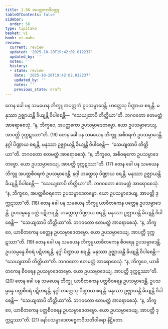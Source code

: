 ```yaml
---
title: 1.56 အပတ္တကာဒိဝတ္ထု
tableOfContents: false
sidebar:
  order: 56
type: tipitaka
basket: vi
book: vi-maha
review:
  current: review
  updated: '2025-10-20T19:42:02.012237'
  updated_by: ''
  notes: ''
  history:
  - state: review
    date: '2025-10-20T19:42:02.012237'
    updated_by: ''
    notes: ''
    previous_state: draft
---
```



<DynamicBreadcrumb />


<ReviewStatus review={frontmatter.review} showDetails={true} />

<HypothesisAnnotation frontmatter={frontmatter} />

<Division number="118" book="vi-maha" e="ch" v="3" p="125">

<Paragraph number="495" book="vi-maha">
တေန ခေါ ပန သမယေန ဘိက္ခူ အပတ္တကံ ဥပသမ္ပာဒေန္တိ. ဟတ္ထေသု ပိဏ္ဍာယ စရန္တိ. မနုဿာ ဥဇ္ဈာယန္တိ ခိယျန္တိ ဝိပါစေန္တိ—  “သေယျထာပိ တိတ္ထိယာ”တိ. ဘဂဝတော ဧတမတ္ထံ အာရောစေသုံ. “န, ဘိက္ခဝေ, အပတ္တကော ဥပသမ္ပာဒေတဗ္ဗော. ယော ဥပသမ္ပာဒေယျ, အာပတ္တိ ဒုက္ကဋဿာ”တိ. (16)
</Paragraph>

<Paragraph number="496" book="vi-maha">
တေန ခေါ ပန သမယေန ဘိက္ခူ အစီဝရကံ ဥပသမ္ပာဒေန္တိ. နဂ္ဂါ ပိဏ္ဍာယ စရန္တိ. မနုဿာ ဥဇ္ဈာယန္တိ ခိယျန္တိ ဝိပါစေန္တိ—  “သေယျထာပိ တိတ္ထိယာ”တိ. ဘဂဝတော ဧတမတ္ထံ အာရောစေသုံ. “န, ဘိက္ခဝေ, အစီဝရကော ဥပသမ္ပာဒေတဗ္ဗော. ယော ဥပသမ္ပာဒေယျ, အာပတ္တိ ဒုက္ကဋဿာ”တိ. (17)
</Paragraph>

<Paragraph number="497" book="vi-maha">
တေန ခေါ ပန သမယေန ဘိက္ခူ အပတ္တစီဝရကံ ဥပသမ္ပာဒေန္တိ. နဂ္ဂါ ဟတ္ထေသု ပိဏ္ဍာယ စရန္တိ. မနုဿာ ဥဇ္ဈာယန္တိ ခိယျန္တိ ဝိပါစေန္တိ—  “သေယျထာပိ တိတ္ထိယာ”တိ. ဘဂဝတော ဧတမတ္ထံ အာရောစေသုံ. “န, ဘိက္ခဝေ, အပတ္တစီဝရကော ဥပသမ္ပာဒေတဗ္ဗော. ယော ဥပသမ္ပာဒေယျ, အာပတ္တိ ဒုက္ကဋဿာ”တိ. (18)
</Paragraph>

<Paragraph number="498" book="vi-maha">
တေန ခေါ ပန သမယေန ဘိက္ခူ ယာစိတကေန ပတ္တေန ဥပသမ္ပာဒေန္တိ. ဥပသမ္ပန္နေ ပတ္တံ ပဋိဟရန္တိ. ဟတ္ထေသု ပိဏ္ဍာယ စရန္တိ. မနုဿာ ဥဇ္ဈာယန္တိ ခိယျန္တိ ဝိပါစေန္တိ—  “သေယျထာပိ တိတ္ထိယာ”တိ. ဘဂဝတော ဧတမတ္ထံ အာရောစေသုံ. “န, ဘိက္ခဝေ, ယာစိတကေန ပတ္တေန ဥပသမ္ပာဒေတဗ္ဗော. ယော ဥပသမ္ပာဒေယျ, အာပတ္တိ ဒုက္ကဋဿာ”တိ. (19)
</Paragraph>

<Paragraph number="499" book="vi-maha">
တေန ခေါ ပန သမယေန ဘိက္ခူ ယာစိတကေန စီဝရေန ဥပသမ္ပာဒေန္တိ. ဥပသမ္ပန္နေ စီဝရံ ပဋိဟရန္တိ. နဂ္ဂါ ပိဏ္ဍာယ စရန္တိ. မနုဿာ ဥဇ္ဈာယန္တိ ခိယျန္တိ ဝိပါစေန္တိ—  “သေယျထာပိ တိတ္ထိယာ”တိ. ဘဂဝတော ဧတမတ္ထံ အာရောစေသုံ. “န, ဘိက္ခဝေ, ယာစိတကေန စီဝရေန ဥပသမ္ပာဒေတဗ္ဗော. ယော ဥပသမ္ပာဒေယျ, အာပတ္တိ ဒုက္ကဋဿာ”တိ. (20)
</Paragraph>

<Paragraph number="500" book="vi-maha">
တေန ခေါ ပန သမယေန ဘိက္ခူ ယာစိတကေန ပတ္တစီဝရေန ဥပသမ္ပာဒေန္တိ. ဥပသမ္ပန္နေ ပတ္တစီဝရံ ပဋိဟရန္တိ. နဂ္ဂါ ဟတ္ထေသု ပိဏ္ဍာယ စရန္တိ. မနုဿာ ဥဇ္ဈာယန္တိ ခိယျန္တိ ဝိပါစေန္တိ—  “သေယျထာပိ တိတ္ထိယာ”တိ. ဘဂဝတော ဧတမတ္ထံ အာရောစေသုံ. “န, ဘိက္ခဝေ, ယာစိတကေန ပတ္တစီဝရေန ဥပသမ္ပာဒေတဗ္ဗော. ယော ဥပသမ္ပာဒေယျ, အာပတ္တိ ဒုက္ကဋဿာ”တိ. (21)

</Paragraph>
</Division>

<Paragraph number="501" type="center" book="vi-maha">
နော်ပသမ္ပာဒေတဗ္ဗေကဝီသတိဝါရော နိဋ္ဌိတော.
</Paragraph>